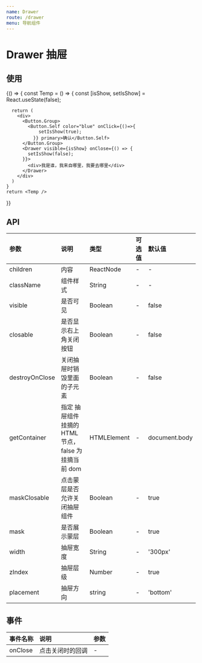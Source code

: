 ```yaml
---
name: Drawer
route: /drawer
menu: 导航组件
---
```



# Drawer 抽屉

## 使用
<Playground>
     {() => {
    const Temp = () => {
      const [isShow, setIsShow] = React.useState(false);

      return (
        <div>
          <Button.Group>
            <Button.Self color="blue" onClick={()=>{
                setIsShow(true);
              }} primary>确认</Button.Self>
          </Button.Group>
          <Drawer visible={isShow} onClose={() => {
            setIsShow(false);
          }}>
            <div>我是谁，我来自哪里，我要去哪里</div>
          </Drawer>
        </div>
      )
    }
    return <Temp />
  }}
</Playground>


## API
| 参数 | 说明 | 类型 | 可选值 | 默认值 |
| :--- | :--- | :--- | :--- | :--- |
| children | 内容 | ReactNode | - | - |
| className | 组件样式 | String | - | - |
| visible | 是否可见 | Boolean | - | false | 
| closable | 是否显示右上角关闭按钮 | Boolean | - | false |
| destroyOnClose | 关闭抽屉时销毁里面的子元素 | Boolean | - | false |
| getContainer | 指定 抽屉组件 挂摘的HTML 节点， false 为挂摘当前 dom | HTMLElement | - | document.body |
| maskClosable | 点击蒙层是否允许关闭抽屉组件 | Boolean | - | true |
| mask | 是否展示蒙层 | Boolean | - | true |
| width | 抽屉宽度 | String | - | '300px' |
| zIndex | 抽屉层级 | Number | - | true |
| placement | 抽屉方向 | string | - | 'bottom' |


## 事件
| 事件名称 | 说明 | 参数 |
| :--- | :--- | :--- |
| onClose | 点击关闭时的回调 | - |